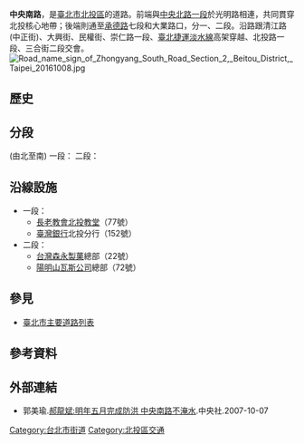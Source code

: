 '''中央南路'''，是[[臺北市|臺北市]][[北投區|北投區]]的道路。前端與[[中央北路|中央北路一段]]於光明路相連，共同貫穿北投核心地帶；後端則通至[[承德路|承德路]]七段和大業路口，分一、二段。沿路跟清江路(中正街)、大興街、民權街、崇仁路一段、[[臺北捷運淡水線|臺北捷運淡水線]]高架穿越、北投路一段、三合街二段交會。<!--沿路有很多診所，號稱「診所街」。-->
[[File:Road_name_sign_of_Zhongyang_South_Road_Section_2,_Beitou_District,_Taipei_20161008.jpg|thumb]]

<!--==行經行政區域==

（由南至北）
-->

==歷史==

==分段==
(由北至南)
一段：
二段：

==沿線設施==
*一段：
**[[長老教會北投教堂|長老教會北投教堂]]（77號）
**[[臺灣銀行|臺灣銀行]]北投分行（152號）
*二段：
**[[台灣森永製菓|台灣森永製菓]]總部（22號）
**[[陽明山瓦斯公司|陽明山瓦斯公司]]總部（72號）

==參見==

*[[臺北市主要道路列表|臺北市主要道路列表]]

==參考資料==

==外部連結==
* 郭美瑜.[https://archive.is/20121222034804/http://klriver.ngo.org.tw/node/922 郝龍斌:明年五月完成防洪 中央南路不淹水].中央社.2007-10-07

{{臺北市重要道路}}
{{DEFAULTSORT:Zhongyang}}
[[Category:台北市街道|Category:台北市街道]]
[[Category:北投區交通|Category:北投區交通]]